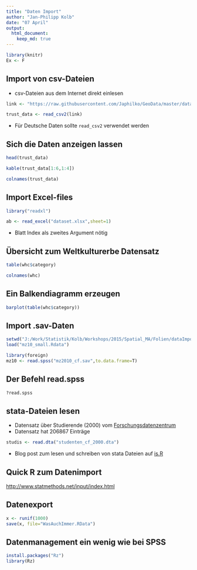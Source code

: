 ```yaml
---
title: "Daten Import"
author: "Jan-Philipp Kolb"
date: "07 April"
output:
  html_document:
    keep_md: true
---
```


```r
library(knitr)
Ex <- F
```


## Import von csv-Dateien

- csv-Dateien aus dem Internet direkt einlesen

```r
link <- "https://raw.githubusercontent.com/Japhilko/GeoData/master/data/TrustData.csv"

trust_data <- read_csv2(link)
```

- Für Deutsche Daten sollte `read_csv2` verwendet werden

## Sich die Daten anzeigen lassen

```r
head(trust_data)
```


```r
kable(trust_data[1:6,1:4])
```

```r
colnames(trust_data)
```


## Import Excel-files

```r
library("readxl")
```


```r
ab <- read_excel("dataset.xlsx",sheet=1)
```

- Blatt Index als zweites Argument nötig


## Übersicht zum Weltkulturerbe Datensatz

```r
table(whc$category)
```

```r
colnames(whc)
```


## Ein Balkendiagramm erzeugen

```r
barplot(table(whc$category))
```


## Import .sav-Daten

```r
setwd("J:/Work/Statistik/Kolb/Workshops/2015/Spatial_MA/Folien/dataImport/data")
load("mz10_small.Rdata")
```

```r
library(foreign)
mz10 <- read.spss("mz2010_cf.sav",to.data.frame=T)
```

## Der Befehl read.spss

```r
?read.spss
```


## stata-Dateien lesen

- Datensatz über Studierende (2000) vom [Forschungsdatenzentrum](http://www.forschungsdatenzentrum.de/bestand/studenten/cf/2000/index.asp)
- Datensatz hat 206867 Einträge

```r
studis <- read.dta("studenten_cf_2000.dta")
```

- Blog post zum lesen und schreiben von stata Dateien auf [is.R](http://is-r.tumblr.com/post/37181850668/readingwriting-stata-dta-files-with-foreign)

## Quick R zum Datenimport

<http://www.statmethods.net/input/index.html>

## Datenexport

```r
x <- runif(1000)
save(x, file="WasAuchImmer.RData")
```



## Datenmanagement ein wenig wie bei SPSS

```r
install.packages("Rz")
library(Rz)
```


